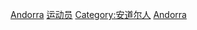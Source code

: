 [[Category:各国运动员|Andorra]]
[[Category:安道尔体育|运动员]]
[[Category:安道尔人|Category:安道尔人]]
[[Category:歐洲運動員|Andorra]]